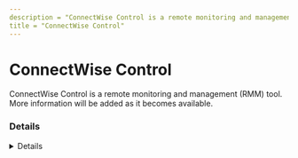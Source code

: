 ```yaml
---
description = "ConnectWise Control is a remote monitoring and management (RMM) tool. More information will be added as it becomes available."
title = "ConnectWise Control"
---
```




# ConnectWise Control

ConnectWise Control is a remote monitoring and management (RMM) tool. More information will be added as it becomes available.

### Details
<Details author={""}
         category={""}
         created={""}
         website={""}
         lastModified={""}
         privileges={""}
         free={ "" }
         verification={""}
/>

#### Installation Paths
<Card code={ ["screenconnect.clientservice.exe", "connectwisecontrol.client.exe", "screenconnect.windowsclient.exe", "connectwisechat-customer.exe"] }/>





### Forensic Artifacts




#### Network Artifacts
<EuiSpacer size="xl"/>
<NetworkArtifactsTable data={ [{"Description": "Known remote domains", "Domains": ["live.screenconnect.com", "control.connectwise.com"], "Ports": []}] }/>




### Detections
- Detects potential network activity of ConnectWise Control RMM tool
  - [Sigma Rule](https://github.com/magicsword-io/LOLRMM/blob/main/detections/sigma/connectwise_control_network_sigma.yml)
- Detects potential processes activity of ConnectWise Control RMM tool
  - [Sigma Rule](https://github.com/magicsword-io/LOLRMM/blob/main/detections/sigma/connectwise_control_processes_sigma.yml)


